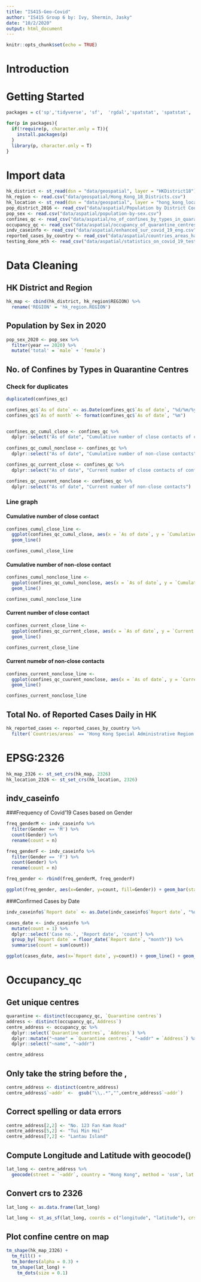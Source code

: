 ```yaml
---
title: "IS415-Geo-Covid"
author: "IS415 Group 6 by: Ivy, Shermin, Jasky"
date: "10/2/2020"
output: html_document
---
```


```r
knitr::opts_chunk$set(echo = TRUE) 
```

# Introduction

# Getting Started
```r
packages = c('sp','tidyverse', 'sf',  'rgdal','spatstat', 'spatstat', 'raster', 'maptools', 'rgeos','dplyr', 'tmap', 'ggplot2', 'spdep', 'tidygeocoder', 'tibble', 'rworldmap')

for(p in packages){
  if(!require(p, character.only = T)){
    install.packages(p)
  }
  library(p, character.only = T)
}
```

# Import data
```r
hk_district <- st_read(dsn = "data/geospatial", layer = "HKDistrict18")
hk_region <- read.csv("data/geospatial/Hong_Kong_18_Districts.csv")
hk_location <- st_read(dsn = "data/geospatial", layer = "hong_kong_location")
pop_district_2016 <- read_csv("data/aspatial/Population by District Council and Year.csv")
pop_sex <- read.csv("data/aspatial/population-by-sex.csv")
confines_qc <- read_csv("data/aspatial/no_of_confines_by_types_in_quarantine_centres_eng.csv")
occupancy_qc <- read_csv("data/aspatial/occupancy_of_quarantine_centres_eng.csv")
indv_caseinfo <- read_csv("data/aspatial/enhanced_sur_covid_19_eng.csv")
reported_cases_by_country <- read_csv("data/aspatial/countries_areas_have_reported_cases_eng.csv")
testing_done_mth <- read_csv("data/aspatial/statistics_on_covid_19_testing_cumulative.csv")
```


# Data Cleaning


## HK District and Region
```r
hk_map <- cbind(hk_district, hk_region$REGION) %>%
  rename('REGION' = 'hk_region.REGION')
```

## Population by Sex in 2020
```r
pop_sex_2020 <- pop_sex %>%
  filter(year == 2020) %>%
  mutate('total' = `male` + `female`)
```

## No. of Confines by Types in Quarantine Centres

### Check for duplicates
```r
duplicated(confines_qc)
```

```r
confines_qc$`As of date` <- as.Date(confines_qc$`As of date`, "%d/%m/%y")
confines_qc$`As of month` <- format(confines_qc$`As of date`, "%m")


confines_qc_cumul_close <- confines_qc %>%
  dplyr::select("As of date", "Cumulative number of close contacts of confirmed cases")
  
confines_qc_cumul_nonclose <- confines_qc %>%
  dplyr::select("As of date", "Cumulative number of non-close contacts")

confines_qc_current_close <- confines_qc %>%
  dplyr::select("As of date", "Current number of close contacts of confirmed cases")

confines_qc_cuurent_nonclose <- confines_qc %>%
  dplyr::select("As of date", "Current number of non-close contacts")
```


### Line graph

#### Cumulative number of close contact

```r
confines_cumul_close_line <- 
  ggplot(confines_qc_cumul_close, aes(x = `As of date`, y = `Cumulative number of close contacts of confirmed cases`)) +
  geom_line()

confines_cumul_close_line
```

#### Cumulative number of non-close contact

```r
confines_cumul_nonclose_line <- 
  ggplot(confines_qc_cumul_nonclose, aes(x = `As of date`, y = `Cumulative number of non-close contacts`)) +
  geom_line()

confines_cumul_nonclose_line
```

#### Current number of close contact

```r
confines_current_close_line <- 
  ggplot(confines_qc_current_close, aes(x = `As of date`, y = `Current number of close contacts of confirmed cases`)) +
  geom_line()

confines_current_close_line
```

#### Current numebr of non-close contacts

```r
confines_current_nonclose_line <- 
  ggplot(confines_qc_cuurent_nonclose, aes(x = `As of date`, y = `Current number of non-close contacts`)) +
  geom_line()

confines_current_nonclose_line

```


## Total No. of Reported Cases Daily in HK
```r
hk_reported_cases <- reported_cases_by_country %>%
  filter(`Countries/areas` == 'Hong Kong Special Administrative Region')
```



# EPSG:2326
```r
hk_map_2326 <- st_set_crs(hk_map, 2326)
hk_location_2326 <- st_set_crs(hk_location, 2326)
```

## indv_caseinfo

###Frequency of Covid'19 Cases based on Gender
```r
freq_genderM <- indv_caseinfo %>%
  filter(Gender == 'M') %>%
  count(Gender) %>%
  rename(count = n)

freq_genderF <- indv_caseinfo %>%
  filter(Gender == 'F') %>%
  count(Gender) %>%
  rename(count = n)

freq_gender <- rbind(freq_genderM, freq_genderF)

ggplot(freq_gender, aes(x=Gender, y=count, fill=Gender)) + geom_bar(stat='identity', width = 0.7) + theme_minimal() + geom_text(aes(label=count), vjust=1.6, color="white", size=3.5)

```


###Confirmed Cases by Date
```r
indv_caseinfo$`Report date` <- as.Date(indv_caseinfo$`Report date`, "%d/%m/%Y")

cases_date <- indv_caseinfo %>%
  mutate(count = 1) %>%
  dplyr::select('Case no.', 'Report date', 'count') %>%
  group_by(`Report date` = floor_date(`Report date`, "month")) %>%
  summarise(count = sum(count)) 

ggplot(cases_date, aes(x=`Report date`, y=count)) + geom_line() + geom_point() + scale_x_date(date_labels = "%m") + geom_text(aes(label=count), vjust=-0.5)
```









# Occupancy_qc

## Get unique centres

```r
quarantine <- distinct(occupancy_qc, `Quarantine centres`)
address <- distinct(occupancy_qc,`Address`)
centre_address <- occupancy_qc %>%
  dplyr::select(`Quarantine centres`, `Address`) %>%
  dplyr::mutate("~name" = `Quarantine centres`, "~addr" = `Address`) %>%
  dplyr::select("~name", "~addr")

centre_address
```

## Only take the string before the ,

```r
centre_address <- distinct(centre_address)
centre_address$`~addr` <-  gsub("\\,.*","",centre_address$`~addr`)
```

## Correct spelling or data errors

```r
centre_address[2,2] <- "No. 123 Fan Kam Road"
centre_address[5,2] <- "Tui Min Hoi"
centre_address[7,2] <- "Lantau Island"
```

## Compute Longitude and Latitude with geocode()

```r
lat_long <- centre_address %>%
  geocode(street = `~addr`, country = "Hong Kong", method = 'osm', lat = latitude , long = longitude)
```

## Convert crs to 2326

```r
lat_long <- as.data.frame(lat_long)

lat_long <- st_as_sf(lat_long, coords = c("longitude", "latitude"), crs = 2326)
```

## Plot confine centre on map

```r
tm_shape(hk_map_2326) + 
  tm_fill() +
  tm_borders(alpha = 0.3) +
  tm_shape(lat_long) +
    tm_dots(size = 0.1)
```










